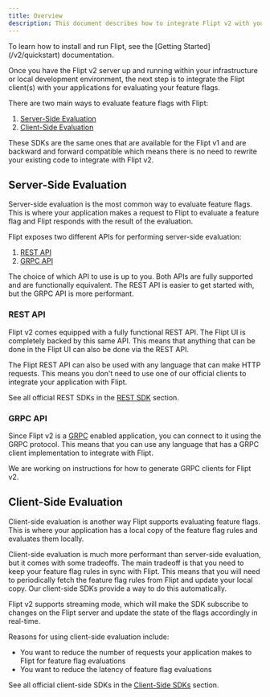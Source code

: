 ```yaml
---
title: Overview
description: This document describes how to integrate Flipt v2 with your existing applications.
---
```


<Info>
  To learn how to install and run Flipt, see the [Getting
  Started](/v2/quickstart) documentation.
</Info>

Once you have the Flipt v2 server up and running within your infrastructure or local development environment, the next step is to integrate the Flipt client(s) with your applications for evaluating your feature flags.

There are two main ways to evaluate feature flags with Flipt:

1. [Server-Side Evaluation](#server-side-evaluation)
1. [Client-Side Evaluation](#client-side-evaluation)

<Tip>
  These SDKs are the same ones that are available for the Flipt v1 and are
  backward and forward compatible which means there is no need to rewrite your
  existing code to integrate with Flipt v2.
</Tip>

## Server-Side Evaluation

Server-side evaluation is the most common way to evaluate feature flags. This is where your application makes a request to Flipt to evaluate a feature flag and Flipt responds with the result of the evaluation.

Flipt exposes two different APIs for performing server-side evaluation:

1. [REST API](#rest-api)
1. [GRPC API](#grpc-api)

The choice of which API to use is up to you. Both APIs are fully supported and are functionally equivalent. The REST API is easier to get started with, but the GRPC API is more performant.

### REST API

Flipt v2 comes equipped with a fully functional REST API. The Flipt UI is completely backed by this same API. This means that anything that can be done in the Flipt UI can also be done via the REST API.

The Flipt REST API can also be used with any language that can make HTTP requests. This means you don't need to use one of our official clients to integrate your application with Flipt.

See all official REST SDKs in the [REST SDK](/v2/integration/server/rest) section.

### GRPC API

Since Flipt v2 is a [GRPC](https://grpc.io/) enabled application, you can connect to it using the GRPC protocol. This means that you can use any language that has a GRPC client implementation to integrate with Flipt.

<Note>
  We are working on instructions for how to generate GRPC clients for Flipt v2.
</Note>

## Client-Side Evaluation

Client-side evaluation is another way Flipt supports evaluating feature flags. This is where your application has a local copy of the feature flag rules and evaluates them locally.

Client-side evaluation is much more performant than server-side evaluation, but it comes with some tradeoffs. The main tradeoff is that you need to keep your feature flag rules in sync with Flipt. This means that you will need to periodically fetch the feature flag rules from Flipt and update your local copy. Our client-side SDKs provide a way to do this automatically.

<Tip>
  Flipt v2 supports streaming mode, which will make the SDK subscribe to changes
  on the Flipt server and update the state of the flags accordingly in
  real-time.
</Tip>

Reasons for using client-side evaluation include:

- You want to reduce the number of requests your application makes to Flipt for feature flag evaluations
- You want to reduce the latency of feature flag evaluations

See all official client-side SDKs in the [Client-Side SDKs](/v2/integration/client) section.
